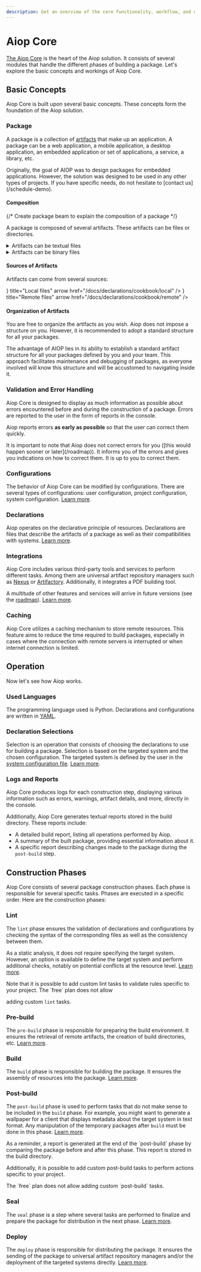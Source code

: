 ```yaml
---
description: Get an overview of the core functionality, workflow, and usage of Aiop.
---
```




# Aiop Core

[The Aiop Core](/docs/vocabulary#aiop-core) is the heart of the Aiop solution. It consists of several modules that handle the different phases of building a package. Let's explore the basic concepts and workings of Aiop Core.

## Basic Concepts

Aiop Core is built upon several basic concepts. These concepts form the foundation of the Aiop solution.

### Package

A package is a collection of [artifacts](/docs/vocabulary#artefact) that make up an application. A package can be a web application, a mobile application, a desktop application, an embedded application or set of applications, a service, a library, etc.

<Callout type="info" emoji="ℹ️">
  Originally, the goal of AIOP was to design packages for embedded applications. However, the solution was designed to be used in any other types of projects. If you have specific needs, do not hesitate to [contact us](/schedule-demo).
</Callout>

#### Composition

{/* Create package beam to explain the composition of a package <PackageBeam/> */}

A package is composed of several artifacts. These artifacts can be files or directories.

<details>
  <summary>Artifacts can be textual files</summary>
  <ol>
    <li><p>Reports</p></li>
    <li><p>Configuration</p></li>
    <li><p>Certificates</p></li>
    <li><p>Source code</p></li>
    <li><p>Data</p></li>
    <li><p>Documentation</p></li>
    <li><p>Log files</p></li>
    <li><p>...anything readable by a human</p></li>
  </ol>
</details>

<details>
  <summary>Artifacts can be binary files</summary>
  <ol>
    <li><p>Sounds</p></li>
    <li><p>Images</p></li>
    <li><p>Videos</p></li>
    <li><p>Libraries</p></li>
    <li><p>Executables</p></li>
    <li><p>Archives (zip)</p></li>
    <li><p>Databases</p></li>
    <li><p>Encrypted documents</p></li>
    <li><p>...anything compiled, encrypted, or unreadable by a human</p></li>
  </ol>
</details>


#### Sources of Artifacts

Artifacts can come from several sources:


<Cards>
  <Card icon={<Laptop />} title="Local files" arrow href="/docs/declarations/cookbook/local" />
  <Card icon={<DownloadCloud />} title="Remote files" arrow href="/docs/declarations/cookbook/remote" />
</Cards>

#### Organization of Artifacts

You are free to organize the artifacts as you wish. Aiop does not impose a structure on you. However, it is recommended to adopt a standard structure for all your packages.

<Callout emoji="💡">
  The advantage of AIOP lies in its ability to establish a standard artifact structure for all your packages defined by you and your team. This approach facilitates maintenance and debugging of packages, as everyone involved will know this structure and will be accustomed to navigating inside it.
</Callout>

### Validation and Error Handling

Aiop Core is designed to display as much information as possible about errors encountered before and during the construction of a package. Errors are reported to the user in the form of reports in the console.

Aiop reports errors **as early as possible** so that the user can correct them quickly.

<Callout emoji="🚨">
  It is important to note that Aiop does not correct errors for you ([this would happen sooner or later](/roadmap)). It informs you of the errors and gives you indications on how to correct them. It is up to you to correct them.
</Callout>


### Configurations

The behavior of Aiop Core can be modified by configurations. There are several types of configurations: user configuration, project configuration, system configuration.
[Learn more](/docs/configurations/user).

### Declarations

Aiop operates on the declarative principle of resources. Declarations are files that describe the artifacts of a package as well as their compatibilities with systems. [Learn more](/docs/declarations/overview).

### Integrations

Aiop Core includes various third-party tools and services to perform different tasks. Among them are universal artifact repository managers such as [Nexus](https://www.sonatype.com/nexus-repository-oss) or [Artifactory](https://jfrog.com/artifactory/). Additionally, it integrates a PDF building tool.

<IntegrationBeam />

A multitude of other features and services will arrive in future versions (see the [roadmap](/roadmap)). [Learn more](/docs/configurations/user/playbook#repositories).

### Caching

Aiop Core utilizes a caching mechanism to store remote resources. This feature aims to reduce the time required to build packages, especially in cases where the connection with remote servers is interrupted or when internet connection is limited.

## Operation

Now let's see how Aiop works.

### Used Languages

The programming language used is Python. Declarations and configurations are written in [YAML](https://yaml.org/).

### Declaration Selections

Selection is an operation that consists of choosing the declarations to use for building a package. Selection is based on the targeted system and the chosen configuration. The targeted system is defined by the user in the [system configuration file](/docs/inventory). [Learn more](/docs/declarations).

### Logs and Reports

Aiop Core produces logs for each construction step, displaying various information such as errors, warnings, artifact details, and more, directly in the console.

Additionally, Aiop Core generates textual reports stored in the build directory. These reports include:

- A detailed build report, listing all operations performed by Aiop.
- A summary of the built package, providing essential information about it.
- A specific report describing changes made to the package during the `post-build` step.

## Construction Phases

Aiop Core consists of several package construction phases. Each phase is responsible for several specific tasks. Phases are executed in a specific order.
Here are the construction phases:

### Lint

The `lint` phase ensures the validation of declarations and configurations by checking the syntax of the corresponding files as well as the consistency between them.

As a static analysis, it does not require specifying the target system. However, an option is available to define the target system and perform additional checks, notably on potential conflicts at the resource level. [Learn more](/docs/lint).

<Callout type="info" emoji="ℹ️">
  Note that it is possible to add custom lint tasks to validate rules specific to your project.
</Callout>

<Callout type="warning" emoji="⚠️">
  The `free` plan does not allow

 adding custom `lint` tasks.
</Callout>

### Pre-build

The `pre-build` phase is responsible for preparing the build environment. It ensures the retrieval of remote artifacts, the creation of build directories, etc. [Learn more](/docs/pre-build).

### Build

The `build` phase is responsible for building the package. It ensures the assembly of resources into the package. [Learn more](/docs/build).

### Post-build

The `post-build` phase is used to perform tasks that do not make sense to be included in the `build` phase. For example, you might want to generate a wallpaper for a client that displays metadata about the target system in text format. Any manipulation of the temporary packages after `build` must be done in this phase. [Learn more](/docs/post-build).

<Callout type="info" emoji="ℹ️">
  As a reminder, a report is generated at the end of the `post-build` phase by comparing the package before and after this phase. This report is stored in the build directory.

  Additionally, it is possible to add custom post-build tasks to perform actions specific to your project.
</Callout>

<Callout type="warning" emoji="⚠️">
  The `free` plan does not allow adding custom `post-build` tasks.
</Callout>

### Seal

The `seal` phase is a step where several tasks are performed to finalize and prepare the package for distribution in the next phase. [Learn more](/docs/seal).

### Deploy

The `deploy` phase is responsible for distributing the package. It ensures the sending of the package to universal artifact repository managers and/or the deployment of the targeted systems directly. [Learn more](/docs/deploy).
